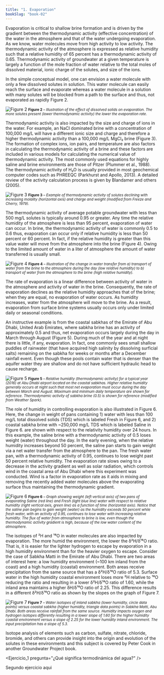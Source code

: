 ```yaml
---
title: "1. Evaporation"
bookSlug: "book-02"
---
```


Evaporation is critical to shallow brine formation and is driven by the gradient between the thermodynamic activity (effective concentration) of the water in the atmosphere and that of the water undergoing evaporation. As we know, water molecules move from high activity to low activity. The thermodynamic activity of the atmosphere is expressed as relative humidity such that a relative humidity of 65 percent has a thermodynamic activity of 0.65. Thermodynamic activity of groundwater at a given temperature is largely a function of the mole fraction of water relative to the total moles of dissolved material, ionic charge of the solutes, and size of the ions.

In the simple conceptual model, one can envision a water molecule with only a few dissolved solutes in solution. This water molecule can easily reach the surface and evaporate whereas a water molecule in a solution with many solutes will be blocked from a path to the surface and thus, not evaporated as rapidly Figure 2.

![Figure 2](https://books.gw-project.org/a-conceptual-overview-of-surface-and-near-surface-brines-and-evaporite-minerals/wp-content/uploads/sites/22/2022/01/image3.png)
<small><b>Figure 2</b> <em> – Illustration of the effect of dissolved solids on evaporation. The more solutes present (lower thermodynamic activity) the lower the evaporation rate.</em></small>

Thermodynamic activity is also impacted by the size and charge of ions in the water. For example, an NaCl dominated brine with a concentration of 100,000 mg/L will have a different ionic size and charge and therefore a higher thermodynamic activity than a 100,000 mg/L MgCl₂ brine (Figure 3). The formation of complex ions, ion pairs, and temperature are also factors in calculating the thermodynamic activity of a brine and these factors are included in various models for calculating the numerical value of thermodynamic activity. The most commonly used equations for highly saline and brine environments are those of Pitzer (Plummer et al., 1988). The thermodynamic activity of H₂O is usually provided in most geochemical computer codes such as PHREEQC (Parkhurst and Apollo, 2013). A detailed review of the activity calculation process is given by Blandamer and others (2005).

<img 
  src="https://books.gw-project.org/a-conceptual-overview-of-surface-and-near-surface-brines-and-evaporite-minerals/wp-content/uploads/sites/22/2022/01/image4.png" 
  alt="Figure 3"
  class="bg-white inline-block p-4 mx-auto"
/>
<small><b>Figure 3</b> <em> – Example of thermodynamic activity of solutes declining with increasing molality (horizontal axis) and charge and weight (modified from Freeze and Cherry, 1979).</em></small>

The thermodynamic activity of average potable groundwater with less than 500 mg/L solutes is typically around 0.95 or greater. Any time the relative humidity of the atmosphere is less than 95 percent, evaporation of water can occur. In brine, the thermodynamic activity of water is commonly 0.5 to 0.6 thus, evaporation can occur only if relative humidity is less than 50 percent or 60 percent. In fact, if the relative humidity is greater than this value water will move from the atmosphere into the brine (Figure 4). Owing to the limited amount of water in a liter of atmosphere the amount of water transferred is usually small.

![Figure 4](https://books.gw-project.org/a-conceptual-overview-of-surface-and-near-surface-brines-and-evaporite-minerals/wp-content/uploads/sites/22/2022/01/image5.png)
<small><b>Figure 4</b> <em> – Illustration of the change in water transfer from a) transport of water from the brine to the atmosphere during the day (low relative humidity) to b) transport of water from the atmosphere to the brine (high relative humidity).</em></small>

The rate of evaporation is a linear difference between activity of water in the atmosphere and activity of water in the brine. Consequently, the rate of evaporation declines as the relative humidity approaches that of the brine; when they are equal, no evaporation of water occurs. As humidity increases, water from the atmosphere will move to the brine. As a result, evaporation from surface brine systems usually occurs only under limited daily or seasonal conditions.

An instructive example is from the coastal sabkhas of the Emirate of Abu Dhabi, United Arab Emirates, where sabkha brine has an activity of approximately 0.5 and thus, net evaporation occurs largely during the day in March through August (Figure 5). During much of the year and at night there is little, if any, evaporation. In fact, one commonly sees small shallow puddles of rainwater (that have acquired high salinity by dissolving surficial salts) remaining on the sabkha for weeks or months after a December rainfall event. Even though these pools contain water that is denser than the aquifer water they are shallow and do not have sufficient hydraulic head to cause recharge.

<img 
  src="https://books.gw-project.org/a-conceptual-overview-of-surface-and-near-surface-brines-and-evaporite-minerals/wp-content/uploads/sites/22/2022/01/image6.png" 
  alt="Figure 5"
  class="bg-white inline-block p-4 mx-auto"
/>
<small><b>Figure 5</b> <em> – Relative humidity (thermodynamic activity) for a typical year (2016) at Abu Dhabi airport located on the coastal sabkhas. Higher relative humidity generally occurs at night such that most net evaporation must occur during the day between March and August. Maximum and minimum daily temperature are shown for reference. Thermodynamic activity of sabkha brine (0.5) is shown for reference (modified from Weather Spark).</em></small>

The role of humidity in controlling evaporation is also illustrated in Figure 6. Here, the change in weight of pans containing 1) water with less than 100 mg/L total dissolved solids (TDS) which is labeled Fresh in Figure 6, and 2) coastal sabkha brine with ~250,000 mg/L TDS which is labeled Saline in Figure 6. are shown with respect to the relativity humidity over 24 hours. In this example, the saline brine with a thermodynamic activity of 0.5 loses weight (water) throughout the day. In the early evening, when the relative humidity increases beyond 50 percent, the saline pan starts to gain weight via a net water transfer from the atmosphere to the pan. The fresh water pan, with a thermodynamic activity of 0.95, continues to lose weight past 50 percent relative humidity. The evaporation rate slows owing to a decrease in the activity gradient as well as solar radiation, which controls wind in the coastal area of Abu Dhabi where this experiment was conducted. Wind is a factor in evaporation rate as it aids in mixing and removing the recently added water molecules above the evaporating surface thus maintaining the thermodynamic gradient.

![Figure 6](https://books.gw-project.org/a-conceptual-overview-of-surface-and-near-surface-brines-and-evaporite-minerals/wp-content/uploads/sites/22/2022/01/image7.png)
<small><b>Figure 6</b> <em> – Graph showing weight (left vertical axis) of two pans of evaporating Saline (red line) and Fresh (light blue line) water with respect to relative humidity (right vertical axis, green line) as a function of time (horizontal axis). Notice that the saline pan begins to gain weight (water) as the humidity exceeds 50 percent while fresh water, with an activity of 0.95, continues to lose water with increasing relative humidity. The flux of water from atmosphere to brine is low, even though the thermodynamic activity gradient is high, because of the low water content of the atmosphere.</em></small>

The isotopes of ²H and ¹⁸O in water molecules are also impacted by evaporation. The more humid the environment, the lower the δ²H/δ¹⁸O ratio. That is, it is easier for the lighter hydrogen to escape by evaporation in a high humidity environment than for the heavier oxygen to escape. Consider the case of Sabkha Matti in the Emirate of Abu Dhabi. There are two areas of interest here: a low humidity environment (~100 km inland from the coast) and a high humidity (coastal) environment. Both areas receive precipitation from the same source that has a δ²H/δ¹⁸O ratio of 5.3. Surface water in the high humidity coastal environment loses more ²H relative to ¹⁸O reducing the ratio and resulting in a lower δ²H/δ¹⁸O ratio of 1.60, while the inland area maintains a higher δH/δ¹⁸O ratio of 2.25. This difference results in a different δ²H/δ¹⁸O ratio as shown by the slopes on the graph of Figure 7.

![Figure 7](https://books.gw-project.org/a-conceptual-overview-of-surface-and-near-surface-brines-and-evaporite-minerals/wp-content/uploads/sites/22/2022/01/image8.png)
<small><b>Figure 7</b> <em> – Water isotopes of inland sabkha (lower humidity, circle data points) versus coastal sabkha (higher humidity, triangle data points) in Sabkha Matti, Abu Dhabi. Both areas receive rainfall from the same source. Humidity impacts oxygen and hydrogen isotopes differently resulting in a lower slope of 1.60 for the higher humidity coastal environment versus a slope of 2.25 for the lower humidity inland environment. The input precipitation has a slope of 5.3.</em></small>

Isotope analysis of elements such as carbon, sulfate, nitrate, chloride, bromide, and others can provide insight into the origin and evolution of the solutes in these environments and this subject is covered by Peter Cook in another Groundwater Project book.

<Ejercicio_1 pregunta="¿Qué significa termodinámica del agua?" />


Segundo ejercicio aqui
